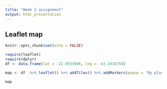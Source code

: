 ```yaml
---
title: "Week 2 assignment"
output: html_presentation
---
```


## Leaflet map

```r
knitr::opts_chunk$set(echo = FALSE)
```

``` r
require(leaflet)
require(dplyr)
df <- data.frame(lat = -22.9553086, lng = -43.1910758)

map <- df  %>% leaflet() %>% addTiles() %>% addMarkers(popup = 'My place') %>% setView(lat = -22.9553086, lng = -43.1910758,zoom = 15)

map
```
